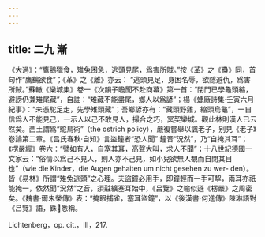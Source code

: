 ```yaml
---
---
---
```

title: 二九 漸
---




《大過》：“鷹鸇獵食，雉兔困急，逃頭見尾，爲害所賊。”按《革》之《蠱》同，首句作“鷹鷂欲食”；《革》之《離》亦云： “逃頭見足，身困名辱，欲隱避仇，爲害所賊。”蘇轍《欒城集》卷一《次韻子瞻聞不赴商幕》第一首：“閉門已學龜頭縮，避謗仍兼雉尾藏”，自註：“雉藏不能盡尾，鄉人以爲諺”；楊《蜨廠詩集·壬寅六月紀事》：“未憑駝足走，先學雉頭藏”；吾鄉諺亦有：“藏頭野雞，縮頭烏龜”，一自信爲人不能見己，一示人以己不敢見人，撮合之巧，冥契欒城。觀此林則漢人已云然矣。西土謂爲“鴕鳥術”（the ostrich policy），嚴復嘗舉以諷老子，别見《老子》卷論第二章。《吕氏春秋·自知》言盜鐘者“恐人聞” 鐘音“況然”，乃“自掩其耳”；《楞嚴經》卷六：“譬如有人，自塞其耳，高聲大叫，求人不聞”；十八世紀德國一文家云：“俗情以爲己不見人，則人亦不己見，如小兒欲無人覩而自閉其目也”（wie die Kinder，die Augen gehaiten um nicht gesehen zu wer- den）。皆《易林》所謂“雉兔逃頭”之心理。夫盜鐘必用手，即鐘輕而一手可挈，兩耳亦祇能掩一，依然聞“況然”之音，須黈纊塞耳始中，《吕覽》之喻似遜《楞嚴》之周密矣。《魏書·爾朱榮傳》表：“掩眼捕雀，塞耳盜鐘”，以《後漢書·何進傳》陳琳語對《吕覽》語，銖𨨄悉稱。

Lichtenberg，op. cit.，III，217.
